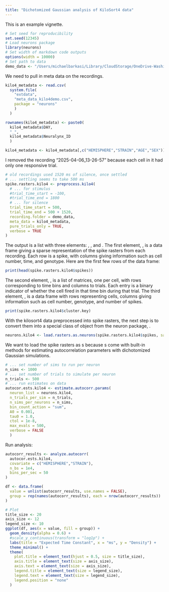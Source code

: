 ```yaml
---
title: "Dichotomized Gaussian analysis of KiloSort4 data"
---
```


This is an example vignette.

```r
# Set seed for reproducibility
set.seed(12345) 
# Load neurons package
library(neurons) 
# Set width of markdown code outputs
options(width = 10000)
# Set path to data 
demo_data <- "/Users/michaelbarkasi/Library/CloudStorage/OneDrive-WashingtonUniversityinSt.Louis/projects_Oviedo_lab/_lateralized_recurrent_pathways/dichot-gaussian/data_demo"
```

We need to pull in meta data on the recordings. 

```r
kilo4_metadata <- read.csv(
  system.file(
    "extdata", 
    "meta_data_kilo4demo.csv", 
    package = "neurons"
    )
  )

rownames(kilo4_metadata) <- paste0(
  kilo4_metadata$DAY, 
  "_",
  kilo4_metadata$Neuralynx_ID
  )

kilo4_metadata <- kilo4_metadata[,c("HEMISPHERE","STRAIN","AGE","SEX")]

```

I removed the recording "2025-04-06_13-26-57" because each cell in it had only one responsive trial. 

```r
# old recordings used 1520 ms of silence, once settled
# ... settling seems to take 500 ms
spike.rasters.kilo4 <- preprocess.kilo4(
  # ... for stimulus
  #trial_time_start = -100, 
  #trial_time_end = 1800 
  # ... for silence
  trial_time_start = 500, 
  trial_time_end = 500 + 1520,
  recording.folder = demo_data,
  meta_data = kilo4_metadata, 
  pure_trials_only = TRUE, 
  verbose = TRUE
) 
```

The output \textbf{spike.rasters.kilo4} is a list with three elements: \textbf{spikes}, \textbf{timeXtrial}, and \textbf{cluster.key}. The first element, \textbf{spikes}, is a data frame giving a sparse representation of the spike rasters from each recording. Each row is a spike, with columns giving information such as cell number, time, and genotype. Here are the first few rows of the \textbf{spikes} data frame:

```r
print(head(spike.rasters.kilo4$spikes))
```

The second element, \textbf{timeXtrial}, is a list of matrices, one per cell, with rows corresponding to time bins and columns to trials. Each entry is a binary indicator of whether the cell fired in that time bin during that trial. The third element, \textbf{cluster.key}, is a data frame with rows representing cells, columns giving information such as cell number, genotype, and number of spikes. 

```r
print(spike.rasters.kilo4$cluster.key)
```

With the kilosort4 data preprocessed into spike rasters, the next step is to convert them into a special class of object from the neuron package, \textbf{neuron}. 

```r
neurons.kilo4 <- load.rasters.as.neurons(spike.rasters.kilo4$spikes, sample_rt = 1e3)
```

We want to load the spike rasters as \textbf{neuron}s because \textbf{neurons}s come with built-in methods for estimating autocorrelation parameters with dichotomized Gaussian simulations. 

```r
# ... set number of sims to run per neuron
n_sims <- 1000
# ... set number of trials to simulate per neuron
n_trials <- 500
# ... run estimates on data
autocor.ests.kilo4 <- estimate.autocorr.params(
  neuron_list = neurons.kilo4,
  n_trials_per_sim = n_trials, 
  n_sims_per_neurons = n_sims, 
  bin_count_action = "sum",
  A0 = 0.001,
  tau0 = 1.0,
  ctol = 1e-8,
  max_evals = 500,
  verbose = FALSE
  )

```

Run analysis: 

```r
autocorr_results <- analyze.autocorr(
  autocor.ests.kilo4,
  covariate = c("HEMISPHERE","STRAIN"),
  n_bs = 1e4,
  bins_per_sec = 50
)

df <- data.frame(
  value = unlist(autocorr_results, use.names = FALSE),
  group = rep(names(autocorr_results), each = nrow(autocorr_results))
)

# Plot
title_size <- 20 
axis_size <- 12 
legend_size <- 10
ggplot(df, aes(x = value, fill = group)) +
  geom_density(alpha = 0.6) +
  #scale_y_continuous(transform = "log1p") +
  labs(title = "Expected Time Constant", x = "ms", y = "Density") +
  theme_minimal() + 
  theme(
    plot.title = element_text(hjust = 0.5, size = title_size),
    axis.title = element_text(size = axis_size),
    axis.text = element_text(size = axis_size),
    legend.title = element_text(size = legend_size),
    legend.text = element_text(size = legend_size),
    legend.position = "none"
  )
```